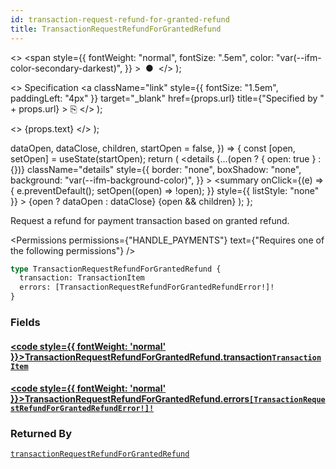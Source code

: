 ```yaml
---
id: transaction-request-refund-for-granted-refund
title: TransactionRequestRefundForGrantedRefund
---
```


  <>
    <span
      style={{
        fontWeight: "normal",
        fontSize: ".5em",
        color: "var(--ifm-color-secondary-darkest)",
      }}
    >
      &nbsp;●&nbsp;
    </span>
  </>
);

  <>
    Specification
    <a
      className="link"
      style={{ fontSize: "1.5em", paddingLeft: "4px" }}
      target="\_blank"
      href={props.url}
      title={"Specified by " + props.url}
    >
      ⎘
    </a>
  </>
);

  <>
    <span className={props.class}>{props.text}</span>
  </>
);


  dataOpen,
  dataClose,
  children,
  startOpen = false,
}) => {
  const [open, setOpen] = useState(startOpen);
  return (
    <details
      {...(open ? { open: true } : {})}
      className="details"
      style={{
        border: "none",
        boxShadow: "none",
        background: "var(--ifm-background-color)",
      }}
    >
      <summary
        onClick={(e) => {
          e.preventDefault();
          setOpen((open) => !open);
        }}
        style={{ listStyle: "none" }}
      >
        {open ? dataOpen : dataClose}
      </summary>
      {open && children}
    </details>
  );
};

Request a refund for payment transaction based on granted refund.

<Badge
  text="Added in Saleor 3.15"
  class="badge badge--secondary margin-bottom--sm"
/>

<FeaturePreview />

<Permissions
  permissions={"HANDLE_PAYMENTS"}
  text={"Requires one of the following permissions"}
/>

```graphql
type TransactionRequestRefundForGrantedRefund {
  transaction: TransactionItem
  errors: [TransactionRequestRefundForGrantedRefundError!]!
}
```

### Fields

#### [<code style={{ fontWeight: 'normal' }}>TransactionRequestRefundForGrantedRefund.<b>transaction</b></code>](#)<Bullet />[`TransactionItem`](../../../api-reference/payments/objects/transaction-item) <Badge class="badge badge--secondary" text="object"/> <Badge class="badge badge--secondary" text="payments"/>

>

#### [<code style={{ fontWeight: 'normal' }}>TransactionRequestRefundForGrantedRefund.<b>errors</b></code>](#)<Bullet />[`[TransactionRequestRefundForGrantedRefundError!]!`](../../../api-reference/payments/objects/transaction-request-refund-for-granted-refund-error) <Badge class="badge badge--secondary" text="non-null"/> <Badge class="badge badge--secondary" text="object"/> <Badge class="badge badge--secondary" text="payments"/>

>

### Returned By

[`transactionRequestRefundForGrantedRefund`](../../../api-reference/payments/mutations/transaction-request-refund-for-granted-refund) <Badge class="badge badge--secondary" text="mutation"/>


